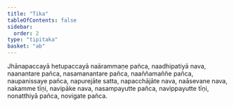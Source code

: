 ```yaml
---
title: "Tika"
tableOfContents: false
sidebar:
  order: 2
type: "tipitaka"
basket: "ab"
---
```



<DynamicBreadcrumb />

<Paragraph number="327">
Jhānapaccayā hetupaccayā naārammaṇe pañca, naadhipatiyā nava, naanantare pañca, nasamanantare pañca, naaññamaññe pañca, naupanissaye pañca, napurejāte satta, napacchājāte nava, naāsevane nava, nakamme tīṇi, navipāke nava, nasampayutte pañca, navippayutte tīṇi, nonatthiyā pañca, novigate pañca.
</Paragraph>